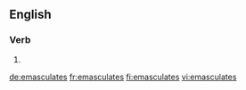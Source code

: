 ==English==

===Verb===
{{head|en|verb form}}

# {{en-third-person singular of|emasculate}}

[[de:emasculates]]
[[fr:emasculates]]
[[fi:emasculates]]
[[vi:emasculates]]